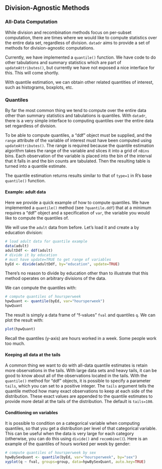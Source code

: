 ## Division-Agnostic Methods ##

### All-Data Computation ###

While division and recombination methods focus on per-subset computation, there are times where we would like to compute statistics over the entire data set, regardless of division.  `datadr` aims to provide a set of methods for division-agnostic computations.

Currently, we have implemented a `quantile()` function.  We have code to do other tabulations and summary statistics which are part of `updateAttributes()`, but currently we have not exposed a nice interface for this.  This will come shortly.

With quantile estimation, we can obtain other related quantities of interest, such as histograms, boxplots, etc.

### Quantiles ###

By far the most common thing we tend to compute over the entire data other than summary statistics and tabulations is quantiles.  With `datadr`, there is a very simple interface to computing quantiles over the entire data set regardless of division.

To be able to compute quantiles, a "ddf" object must be supplied, and the `range` attribute of the variable of interest must have been computed using `updateAttributes()`.  The range is required because the quantile estimation algorithm takes the range of the variable and slices it into a grid of `nBins` bins.  Each observation of the variable is placed into the bin of the interval that it falls in and the bin counts are tabulated.  Then the resulting table is turned into a quantile estimate.

The quantile estimation returns results similar to that of `type=1` in R's base `quantile()` function.

#### Example: adult data

Here we provide a quick example of how to compute quantiles.  We have implemented a `quantile()` method (see `?quantile.ddf`) that at a minimum requires a "ddf" object and a specification of `var`, the variable you would like to compute the quantiles of.

We will use the `adult` data from before.  Let's load it and create a by education division:

```r
# load adult data for quantile example
data(adult)
adultDdf <- ddf(adult)
# divide it by education
# must have update=TRUE to get range of variables
byEd <- divide(adultDdf, by="education", update=TRUE)
```

There's no reason to divide by education other than to illustrate that this method operates on arbitrary divisions of the data.

We can compute the quantiles with:

```r
# compute quantiles of hoursperweek
hpwQuant <- quantile(byEd, var="hoursperweek")
hpwQuant
```

The result is simply a data frame of "f-values" `fval` and quantiles `q`.  We can plot the result with:

```r
plot(hpwQuant)
```

Recall the quantiles (y-axis) are hours worked in a week.  Some people work too much.

#### Keeping all data at the tails

A common thing we want to do with all-data quantile estimates is retain more observations in the tails.  With large data sets and heavy tails, it can be good to know about all of the observations located in the tails.  With the `quantile()` method for "ddf" objects, it is possible to specify a parameter `tails`, which you can set to a positive integer.  The `tails` argument tells the quantile method how many exact observations to keep at each side of the distribution.  These exact values are appended to the quantile estimates to provide more detail at the tails of the distribution.  The default is `tails=100`.

#### Conditioning on variables

It is possible to condition on a categorical variable when computing quantiles, so that you get a distribution per level of that categorical variable.  This can be useful when the data is very large for each category (otherwise, you can do this using `divide()` and `recombine()`).  Here is an example of the quantiles of hours worked per week by gender:

```r
# compute quantiles of hoursperweek by sex
hpwBySexQuant <- quantile(byEd, var="hoursperweek", by="sex")
xyplot(q ~ fval, groups=group, data=hpwBySexQuant, auto.key=TRUE)
```

